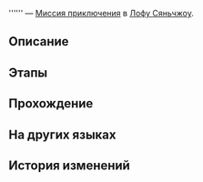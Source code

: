 {{Дополнить|Диалоги.}}
{{Миссия Инфобокс
|id              = 4040290
|Название        = 
|Изображение     = Миссия Освоения .png
|Тип             = Миссия приключения
|События         = 
|Глава           = 
|Условия         = Завершена {{cx}}<!--Hidden Mission ID 4040202-->
|Персонажи       = Первопроходец
|СтартЛокация    = Центральная гавань Приюта звёздных яликов
|Мир             = Лофу Сяньчжоу
|Локации         = Центральная гавань Приюта звёздных яликов
|Предыдущая      = 
|Следующая       = 
|Награды         = 
}}
'''''' — [[Миссия приключения]] в [[Лофу Сяньчжоу]].

==Описание==
{{Описание|<!--официальное описание из Перекрёстка судеб-->}}

==Этапы==


==Прохождение==
{{Дополнить}}


{{Диалог Конец}}

==На других языках==
{{На других языках
|en   = 
|zhs  = 
|zht  = 
|ja   = 
|ko   = 
|es   = 
|fr   = 
|ru   = 
|th   = 
|vi   = 
|de   = 
|id   = 
|pt   = 
}}

==История изменений==
{{История изменений|2.7}}
